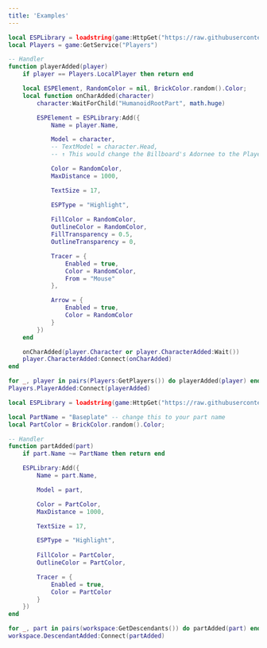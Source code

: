 ```yaml
---
title: 'Examples'
---
```


```lua player_esp.lua
local ESPLibrary = loadstring(game:HttpGet("https://raw.githubusercontent.com/mstudio45/MSESP/refs/heads/main/source.luau"))()
local Players = game:GetService("Players")

-- Handler
function playerAdded(player)
    if player == Players.LocalPlayer then return end

    local ESPElement, RandomColor = nil, BrickColor.random().Color;
    local function onCharAdded(character)
        character:WaitForChild("HumanoidRootPart", math.huge)

        ESPElement = ESPLibrary:Add({
            Name = player.Name,

            Model = character,
            -- TextModel = character.Head, 
            -- ↑ This would change the Billboard's Adornee to the Player's Head

            Color = RandomColor,
            MaxDistance = 1000,

            TextSize = 17,

            ESPType = "Highlight",
            
            FillColor = RandomColor,
            OutlineColor = RandomColor,
            FillTransparency = 0.5,
            OutlineTransparency = 0,

            Tracer = { 
                Enabled = true,
                Color = RandomColor,
                From = "Mouse"
            },

            Arrow = {
                Enabled = true,
                Color = RandomColor
            }
        })
    end

    onCharAdded(player.Character or player.CharacterAdded:Wait())
    player.CharacterAdded:Connect(onCharAdded)
end

for _, player in pairs(Players:GetPlayers()) do playerAdded(player) end
Players.PlayerAdded:Connect(playerAdded)
```

```lua part_esp.lua
local ESPLibrary = loadstring(game:HttpGet("https://raw.githubusercontent.com/mstudio45/MSESP/refs/heads/main/source.luau"))()

local PartName = "Baseplate" -- change this to your part name
local PartColor = BrickColor.random().Color;

-- Handler
function partAdded(part)
    if part.Name ~= PartName then return end

    ESPLibrary:Add({
        Name = part.Name,

        Model = part,

        Color = PartColor,
        MaxDistance = 1000,

        TextSize = 17,

        ESPType = "Highlight",
        
        FillColor = PartColor,
        OutlineColor = PartColor,

        Tracer = { 
            Enabled = true,
            Color = PartColor
        }
    })
end

for _, part in pairs(workspace:GetDescendants()) do partAdded(part) end
workspace.DescendantAdded:Connect(partAdded)
```